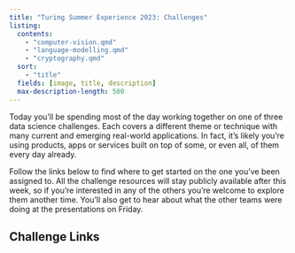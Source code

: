 ```yaml
---
title: "Turing Summer Experience 2023: Challenges"
listing:
  contents:
    - "computer-vision.qmd"
    - "language-modelling.qmd"
    - "cryptography.qmd"
  sort:
    - "title"
  fields: [image, title, description]
  max-description-length: 500
---
```


Today you'll be spending most of the day working together on one of three data science challenges. Each covers a different theme or technique with many current and emerging real-world applications. In fact, it's likely you're using products, apps or services built on top of some, or even all, of them every day already.

Follow the links below to find where to get started on the one you've been assigned to. All the challenge resources will stay publicly available after this week, so if you're interested in any of the others you're welcome to explore them another time. You'll also get to hear about what the other teams were doing at the presentations on Friday.

## Challenge Links
